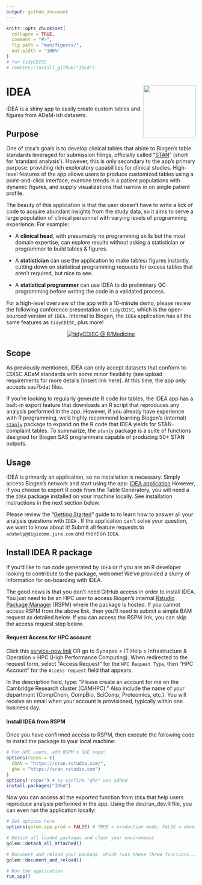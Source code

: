 ```yaml
---
output: github_document
---
```


<!-- README.md is generated from README.Rmd. Please edit that file -->

```r
knitr::opts_chunk$set(
  collapse = TRUE,
  comment = "#>",
  fig.path = "man/figures/",
  out.width = "100%"
)
# for tidyCDISC
# remotes::install_github("IDEA")
```

# IDEA <a href='https://github.biogen.com/pages/biometrics/SEER/'><img src="man/figures/app_ICON.png" align="right" height="139"/></a>

IDEA is a shiny app to easily create custom tables and figures from ADaM-ish datasets.

## Purpose

One of `IDEA`'s goals is to develop clinical tables that abide to Biogen's table standards leveraged for submission filings, officially called "[STAN](https://biib.sharepoint.com/:w:/r/sites/ADSTCS/DS&G/_layouts/15/Doc.aspx?sourcedoc=%7B86cf7567-db46-4983-9a12-fdc63e77cf98%7D&action=view&wdAccPdf=0&wdparaid=688A3ED1&CID=B3A09B8B-6A35-4F43-A484-5E9EF88CD5FA&wdLOR=c8053EEAB-66ED-4CA0-9B71-331B73267CD8)" (short for 'standard analysis'). However, this is only secondary to the app's primary purpose: providing rich exploratory capabilities for clinical studies. High-level features of the app allows users to produce customized tables using a point-and-click interface, examine trends in a patient populations with dynamic figures, and supply  visualizations that narrow in on single patient profile.

The beauty of this application is that the user doesn't have to write a lick of code to acquire abundant insights from the study data, so it aims to serve a large population of clinical personnel with varying levels of programming experience. For example: 

- A **clinical head**, with presumably no programming skills but the most domain expertise, can explore results without asking a statistician or programmer to build tables & figures.

- A **statistician** can use the application to make tables/ figures instantly, cutting down on statistical programming requests for excess tables that aren't required, but nice to see. 

- A **statistical programmer** can use IDEA to do preliminary QC programming before writing the code in a validated process.

For a high-level overview of the app with a 10-minute demo, please review the following conference presentation on `tidyCDISC`, which is the open-sourced version of `IDEA.` Internal to Biogen, the `IDEA` application has all the same features as `tidyCDISC`, plus more!

<center>

[![tidyCDISC @ R/Medicine](man/figures/tidyCDISC_RMedicine_thumbnail.png)](https://youtu.be/QeHSjw-vU3U?t=103)

</center>

## Scope

As previously mentioned, IDEA can only accept datasets that conform to CDISC ADaM standards with some minor flexibility (see upload requirements for more details [insert link here]. At this time, the app only accepts sas7bdat files.

If you're looking to regularly generate R code for tables, the IDEA app has a built-in export feature that downloads an R script that reproduces any analysis performed in the app. However, if you already have experience with R programming, we'd highly recommend learning Biogen's (internal) [`stanly`](https://github.biogen.com/pages/biometrics/stanly/) package to expand on the R code that IDEA yields for STAN-complaint tables. To summarize, the `stanly` package is a suite of functions designed for Biogen SAS programmers capable of producing 50+ STAN outputs.


## Usage

IDEA is primarily an application, so no installation is necessary. Simply access Biogen's network and start using the app: [IDEA application](https://awshpc22133.abc.amazon.biogen.com/IDEA/) However, if you choose to export R code from the Table Generatory, you will need a the `IDEA` package installed on your machine locally. See installation instructions in the next section below.


Please review the "[Getting Started](https://github.biogen.com/pages/biometrics/IDEA/articles/IDEA.html)" guide to to learn how to answer all your analysis questions with `IDEA` . If the application can't solve your question, we want to know about it! Submit all feature requests to `adshelp@digicomm.jira.com` and mention `IDEA`.



## Install IDEA R package

If you'd like to run code generated by `IDEA` or if you are an R developer looking to contribute to the package, welcome! We've provided a slurry of information for on-boarding with IDEA. 


The good news is that you don't need GitHub access in order to install IDEA. You just need to be an HPC user to access Biogen's internal [Rstudio Package Manager](http://cran.rstudio.com/client/#/repos/5/packages/IDEA) (RSPM)  where the package is hosted. If you cannot access RSPM from the above link, then you'll need to submit a simple BAM request as detailed below. If you can access the RSPM link, you can skip the access request step below.


#### Request Access for HPC account  
Click this [service-now link](https://biogen.service-now.com/it?id=sc_cat_item&sys_id=e9b6a50edb026380846573198c96197f) OR go to Synapse > IT Help > Infrastructure & Operation > HPC (High Performance Computing). When redirected to the request form, select "Access Request" for the `HPC Request Type`, then "HPC Account" for the `Access request` field that appears.

In the description field, type: "Please create an account for me on the Cambridge Research cluster (CAMHPC)." Also include the name of your department (CompChem, CompBio, SciComp, Proteomics, etc.). You will receive an email when your account is provisioned, typically within one business day.


#### Install IDEA from RSPM
Once you have confirmed access to RSPM, then execute the following code to install the package to your local machine:

```r
# For HPC users, add RSPM's GHE repo:
options(repos = c(
  CRAN = "https://cran.rstudio.com/",
  ghe = "https://cran.rstudio.com")
)
options('repos') # to confirm "ghe" was added
install.packages("IDEA")
```

Now you can access all the exported function from `IDEA` that help users reproduce analysis performed in the app. Using the dev/run_dev.R file, you can even run the application locally:

```r
# Set options here
options(golem.app.prod = FALSE) # TRUE = production mode, FALSE = development mode

# Detach all loaded packages and clean your environment
golem::detach_all_attached()

# Document and reload your package, which runs these three functions...
golem::document_and_reload()

# Run the application 
run_app()
```



